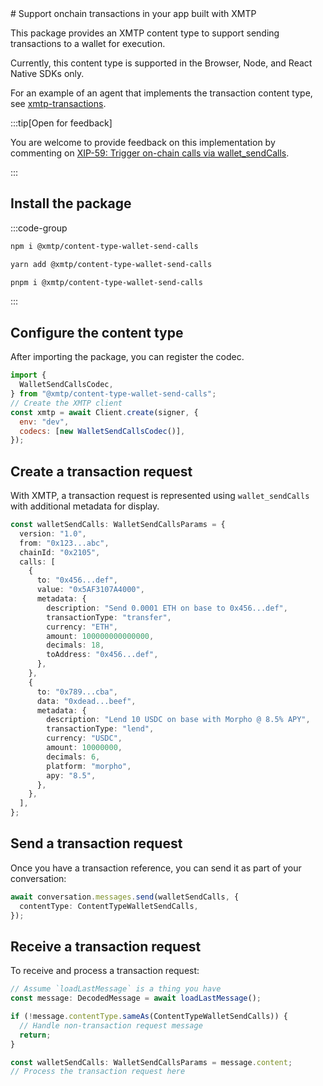 
<AutoBreadcrumb />
# Support onchain transactions in your app built with XMTP

This package provides an XMTP content type to support sending transactions to a wallet for execution.

Currently, this content type is supported in the Browser, Node, and React Native SDKs only.

For an example of an agent that implements the transaction content type, see [xmtp-transactions](https://github.com/ephemeraHQ/xmtp-agent-examples/tree/main/examples/xmtp-transactions).

:::tip[Open for feedback]

You are welcome to provide feedback on this implementation by commenting on [XIP-59: Trigger on-chain calls via wallet_sendCalls](https://community.xmtp.org/t/xip-59-trigger-on-chain-calls-via-wallet-sendcalls/889).

:::

## Install the package

:::code-group

```bash [npm]
npm i @xmtp/content-type-wallet-send-calls
```

```bash [yarn]
yarn add @xmtp/content-type-wallet-send-calls
```

```bash [pnpm]
pnpm i @xmtp/content-type-wallet-send-calls
```

:::

## Configure the content type

After importing the package, you can register the codec.

```js [Browser]
import {
  WalletSendCallsCodec,
} from "@xmtp/content-type-wallet-send-calls";
// Create the XMTP client
const xmtp = await Client.create(signer, {
  env: "dev",
  codecs: [new WalletSendCallsCodec()],
});
```

## Create a transaction request

With XMTP, a transaction request is represented using `wallet_sendCalls` with additional metadata for display.

```ts [TypeScript]
const walletSendCalls: WalletSendCallsParams = {
  version: "1.0",
  from: "0x123...abc",
  chainId: "0x2105",
  calls: [
    {
      to: "0x456...def",
      value: "0x5AF3107A4000",
      metadata: {
        description: "Send 0.0001 ETH on base to 0x456...def",
        transactionType: "transfer",
        currency: "ETH",
        amount: 100000000000000,
        decimals: 18,
        toAddress: "0x456...def",
      },
    },
    {
      to: "0x789...cba",
      data: "0xdead...beef",
      metadata: {
        description: "Lend 10 USDC on base with Morpho @ 8.5% APY",
        transactionType: "lend",
        currency: "USDC",
        amount: 10000000,
        decimals: 6,
        platform: "morpho",
        apy: "8.5",
      },
    },
  ],
};
```

## Send a transaction request

Once you have a transaction reference, you can send it as part of your conversation:

```ts [TypeScript]
await conversation.messages.send(walletSendCalls, {
  contentType: ContentTypeWalletSendCalls,
});
```

## Receive a transaction request

To receive and process a transaction request:

```ts [TypeScript]
// Assume `loadLastMessage` is a thing you have
const message: DecodedMessage = await loadLastMessage();

if (!message.contentType.sameAs(ContentTypeWalletSendCalls)) {
  // Handle non-transaction request message
  return;
}

const walletSendCalls: WalletSendCallsParams = message.content;
// Process the transaction request here
```
